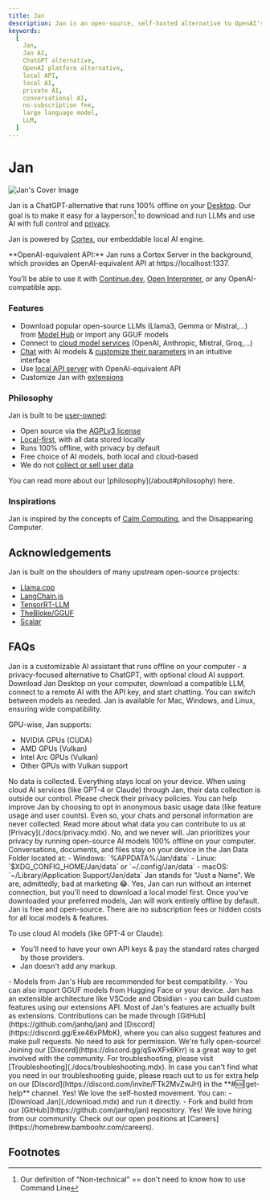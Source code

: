 ```yaml
---
title: Jan
description: Jan is an open-source, self-hosted alternative to OpenAI's platform - build and run AI on your own desktop or server.
keywords:
  [
    Jan,
    Jan AI,
    ChatGPT alternative,
    OpenAI platform alternative,
    local API,
    local AI,
    private AI,
    conversational AI,
    no-subscription fee,
    large language model,
    LLM,
  ]
---
```



# Jan

![Jan's Cover Image](./_assets/jan-app.png)


Jan is a ChatGPT-alternative that runs 100% offline on your [Desktop](/docs/desktop-installation). Our goal is to make it easy for a layperson[^1] to download and run LLMs and use AI with full control and [privacy](https://www.reuters.com/legal/legalindustry/privacy-paradox-with-ai-2023-10-31/).

Jan is powered by [Cortex](https://cortex.so/), our embeddable local AI engine. 

<Callout>
**OpenAI-equivalent API:** Jan runs a Cortex Server in the background, which provides an OpenAI-equivalent API at https://localhost:1337. 

You'll be able to use it with [Continue.dev](https://jan.ai/integrations/coding/vscode), [Open Interpreter](https://jan.ai/integrations/function-calling/interpreter), or any OpenAI-compatible app.
</Callout>

### Features

- Download popular open-source LLMs (Llama3, Gemma or Mistral,...) from [Model Hub](./docs/models/manage-models.mdx) or import any GGUF models
- Connect to [cloud model services](https://jan.ai/docs/remote-inference/openai) (OpenAI, Anthropic, Mistral, Groq,...)
- [Chat](./docs/threads.mdx) with AI models & [customize their parameters](./docs/models/model-parameters.mdx) in an intuitive interface
- Use [local API server](https://jan.ai/api-reference) with OpenAI-equivalent API
- Customize Jan with [extensions](https://jan.ai/docs/extensions)

### Philosophy

Jan is built to be [user-owned](about#-user-owned):
- Open source via the [AGPLv3 license](https://github.com/janhq/jan/blob/dev/LICENSE)
- [Local-first](https://www.inkandswitch.com/local-first/), with all data stored locally
- Runs 100% offline, with privacy by default
- Free choice of AI models, both local and cloud-based
- We do not [collect or sell user data](/privacy)

<Callout>
  You can read more about our [philosophy](/about#philosophy) here. 
</Callout>

### Inspirations

Jan is inspired by the concepts of [Calm Computing](https://en.wikipedia.org/wiki/Calm_technology), and the Disappearing Computer. 

## Acknowledgements

Jan is built on the shoulders of many upstream open-source projects: 

- [Llama.cpp](https://github.com/ggerganov/llama.cpp/blob/master/LICENSE)
- [LangChain.js](https://github.com/langchain-ai/langchainjs/blob/main/LICENSE)
- [TensorRT-LLM](https://github.com/NVIDIA/TensorRT-LLM/blob/main/LICENSE)
- [TheBloke/GGUF](https://huggingface.co/TheBloke)
- [Scalar](https://github.com/scalar/scalar)

## FAQs

<FAQBox title="What is Jan?">
  Jan is a customizable AI assistant that runs offline on your computer - a privacy-focused alternative to ChatGPT, with optional cloud AI support.
</FAQBox>

<FAQBox title="How do I use Jan?">
  Download Jan Desktop on your computer, download a compatible LLM, connect to a remote AI with the API key, and start chatting. You can switch between models as needed.
</FAQBox>

<FAQBox title="Is Jan compatible with my operating system?">
  Jan is available for Mac, Windows, and Linux, ensuring wide compatibility.
  
  GPU-wise, Jan supports:
  - NVIDIA GPUs (CUDA)
  - AMD GPUs (Vulkan)
  - Intel Arc GPUs (Vulkan) 
  - Other GPUs with Vulkan support
</FAQBox>

<FAQBox title="Do you use my data?">
 No data is collected. Everything stays local on your device.
 <Callout type="warning">
When using cloud AI services (like GPT-4 or Claude) through Jan, their data collection is outside our control. Please check their privacy policies.
</Callout>
 You can help improve Jan by choosing to opt in anonymous basic usage data (like feature usage and user counts). Even so, your chats and personal information are never collected. Read more about what data you can contribute to us at [Privacy](./docs/privacy.mdx).
</FAQBox>


<FAQBox title="Do you sell my data?">
  No, and we never will.
</FAQBox>

<FAQBox title="How does Jan ensure my data remains private?">
  Jan prioritizes your privacy by running open-source AI models 100% offline on your computer. Conversations, documents, and files stay on your device in the Jan Data Folder located at:
  - Windows: `%APPDATA%/Jan/data`
  - Linux: `$XDG_CONFIG_HOME/Jan/data` or `~/.config/Jan/data`
  - macOS: `~/Library/Application Support/Jan/data`
</FAQBox>

<FAQBox title="What does Jan stand for?">
  Jan stands for “Just a Name". We are, admittedly, bad at marketing 😂.
</FAQBox>

<FAQBox title="Can I use Jan without an internet connection?">
  Yes, Jan can run without an internet connection, but you'll need to download a local model first. Once you've downloaded your preferred models, Jan will work entirely offline by default.
</FAQBox>

<FAQBox title="Are there any costs associated with using Jan?">
  Jan is free and open-source. There are no subscription fees or hidden costs for all local models & features.
  
  To use cloud AI models (like GPT-4 or Claude):
  - You'll need to have your own API keys & pay the standard rates charged by those providers.
  - Jan doesn't add any markup.

</FAQBox>
<FAQBox title="What types of AI models can I download or import with Jan?">
  - Models from Jan's Hub are recommended for best compatibility.
  - You can also import GGUF models from Hugging Face or your device.
</FAQBox>

<FAQBox title="How do I customize Jan using the programmable API?">
Jan has an extensible architecture like VSCode and Obsidian - you can build custom features using our extensions API. Most of Jan's features are actually built as extensions.
</FAQBox>

<FAQBox title="How can I contribute to Jan's development or suggest features?">
  Contributions can be made through [GitHub](https://github.com/janhq/jan) and [Discord](https://discord.gg/Exe46xPMbK), where you can also suggest features and make pull requests. No need to ask for permission. We're fully open-source!
</FAQBox>

<FAQBox title="How can I get involved with the Jan community?">
  Joining our [Discord](https://discord.gg/qSwXFx6Krr) is a great way to get involved with the community.
</FAQBox>

<FAQBox title="How do I troubleshoot issues with installing or using Jan?">
  For troubleshooting, please visit [Troubleshooting](./docs/troubleshooting.mdx).
  In case you can't find what you need in our troubleshooting guide, please reach out to us for extra help on our [Discord](https://discord.com/invite/FTk2MvZwJH) in the **#🆘|get-help** channel.
</FAQBox>

<FAQBox title="Can I self-host?">
  Yes! We love the self-hosted movement. You can:
  - [Download Jan](./download.mdx) and run it directly.
  - Fork and build from our [GitHub](https://github.com/janhq/jan) repository.
</FAQBox>

<FAQBox title="Are you hiring?">
  Yes! We love hiring from our community. Check out our open positions at [Careers](https://homebrew.bamboohr.com/careers).
</FAQBox>


## Footnotes 

[^1]: Our definition of "Non-technical" == don't need to know how to use Command Line